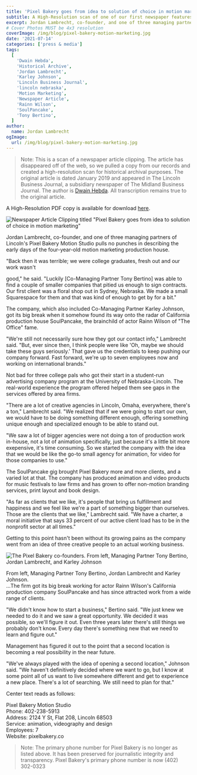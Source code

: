 ```yaml
---
title: 'Pixel Bakery goes from idea to solution of choice in motion marketing'
subtitle: A High-Resolution scan of one of our first newspaper features
excerpt: Jordan Lambrecht, co-founder, and one of three managing partners of Lincoln’s Pixel Bakery Motion Studio pulls no punches in describing the early days of the four-year-old motion marketing production house.
# Cover Photos MUST be 4x3 resolution
coverImage: /img/blog/pixel-bakery-motion-marketing.jpg
date: '2021-07-14'
categories: ['press & media']
tags:
  [
    'Dwain Hebda',
    'Historical Archive',
    'Jordan Lambrecht',
    'Karley Johnson',
    'Lincoln Business Journal',
    'lincoln nebraska',
    'Motion Marketing',
    'Newspaper Article',
    'Rainn Wilson',
    'SoulPancake',
    'Tony Bertino',
  ]
author:
  name: Jordan Lambrecht
ogImage:
  url: /img/blog/pixel-bakery-motion-marketing.jpg
---
```


> Note: This is a scan of a newspaper article clipping. The article has disappeared off of the web, so we pulled a copy from our records and created a high-resolution scan for historical archival purposes. The original article is dated January 2019 and appeared in The Lincoln Business Journal, a subsidiary newspaper of The Midland Business Journal. The author is [Dwain Hebda](https://www.linkedin.com/in/dwain-hebda-b2584310/). All transcription remains true to the original article.

A High-Resolution PDF copy is available for download [here](https://pixelbakery.co/wp-content/uploads/2021/07/Lincoln-Business-Journal-Pixel-Bakery-Motion-Marketing.pdf).

![Newspaper Article Clipping titled "Pixel Bakery goes from idea to solution of choice in motion marketing"](https://pixelbakery.co/wp-content/uploads/2021/07/Lincoln-Business-Pixel-Bakery-Motion-Marketing-1704x1080.jpg)

Jordan Lambrecht, co-founder, and one of three managing partners of Lincoln's Pixel Bakery Motion Studio pulls no punches in describing the early days of the four-year-old motion marketing production house.

"Back then it was terrible; we were college graduates, fresh out and our work wasn't

good," he said. "Luckily [Co-Managing Partner Tony Bertino] was able to find a couple of smaller companies that pitied us enough to sign contracts. Our first client was a floral shop out in Sydney, Nebraska. We made a small Squarespace for them and that was kind of enough to get by for a bit."

The company, which also included Co-Managing Partner Karley Johnson, got its big break when it somehow found its way onto the radar of California production house SoulPancake, the brainchild of actor Rainn Wilson of "The Office" fame.

"We're still not necessarily sure how they got our contact info," Lambrecht said. "But, ever since then, I think people were like 'Oh, maybe we should take these guys seriously.' That gave us the credentials to keep pushing our company forward. Fast forward, we're up to seven employees now and working on international brands."

Not bad for three college pals who got their start in a student-run advertising company program at the University of Nebras­ka-Lincoln. The real-world experience the program offered helped them see gaps in the services offered by area firms.

"There are a lot of creative agencies in Lincoln, Omaha, everywhere, there's a ton," Lambrecht said. "We realized that if we were going to start our own, we would have to be doing something different enough, offering something unique enough and specialized enough to be able to stand out.

"We saw a lot of bigger agencies were not doing a ton of production work in-house, not a lot of animation spe­cifically, just because it's a little bit more ex­epensive, it's time con­suming. So we started the company with the idea that we would be like the go-to small agency for animation, for video for those companies to use."

The SoulPancake gig brought Pixel Bakery more and more clients, and a varied lot at that. The company has produced animation and video products for music festivals to law firms and has grown to offer non-motion branding services, print layout and book design.

"As far as clients that we like, it's people that bring us fulfillment and happiness and we feel like we're a part of something bigger than ourselves. Those are the clients that we like," Lambrecht said. "We have a charter, a moral initiative that says 33 percent of our active client load has to be in the nonprofit sector at all times."

Getting to this point hasn't been without its growing pains as the company went from an idea of three creative people to an actual working business.

![The Pixel Bakery co-founders. From left, Managing Partner Tony Bertino, Jordan Lambrecht, and Karley Johnson](/img/blog/pixel-bakery-founders.jpeg)

From left, Managing Partner Tony Bertino, Jordan Lambrecht and Karley Johnson.\
...The firm got its big break working for actor Rainn Wilson's California production company SoulPancake and has since attracted work from a wide range of clients.

"We didn't know how to start a business," Bertino said. "We just knew we needed to do it and we saw a great opportunity. We decided it was possible, so we'll figure it out. Even three years later there's still things we probably don't know. Every day there's something new that we need to learn and figure out."

Management has figured it out to the point that a second location is becoming a real possibility in the near future.

"We've always played with the idea of opening a second location," Johnson said. "We haven't definitively decided where we want to go, but I know at some point all of us want to live somewhere different and get to experience a new place. There's a lot of searching. We still need to plan for that."

Center text reads as follows:

Pixel Bakery Motion Studio\
Phone: 402-238-5913\
Address: 2124 Y St, Flat 208, Lincoln 68503\
Service: animation, videography and design\
Employees: 7\
Website: pixelbakery.co

> Note: The primary phone number for Pixel Bakery is no longer as listed above. It has been preserved for journalistic integrity and transparency. Pixel Bakery's primary phone number is now (402) 302-0323
